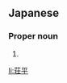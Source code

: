 ==Japanese==
{{ja-kanjitab|そう|へい}}

===Proper noun===
{{ja-pos|そうへい|proper}}

# {{given name|male|lang=ja|sort=そうへい}}

[[li:荘平]]